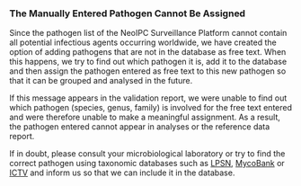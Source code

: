 ### The Manually Entered Pathogen Cannot Be Assigned {#sec-problem-details-12}

Since the pathogen list of the NeoIPC Surveillance Platform cannot contain all potential infectious agents occurring worldwide, we have created the option of adding pathogens that are not in the database as free text.
When this happens, we try to find out which pathogen it is, add it to the database and then assign the pathogen entered as free text to this new pathogen so that it can be grouped and analysed in the future.

If this message appears in the validation report, we were unable to find out which pathogen (species, genus, family) is involved for the free text entered and were therefore unable to make a meaningful assignment.
As a result, the pathogen entered cannot appear in analyses or the reference data report.

If in doubt, please consult your microbiological laboratory or try to find the correct pathogen using taxonomic databases such as [LPSN](https://www.bacterio.net/), [MycoBank](https://www.mycobank.org/) or [ICTV](https://ictv.global/taxonomy) and inform us so that we can include it in the database.

